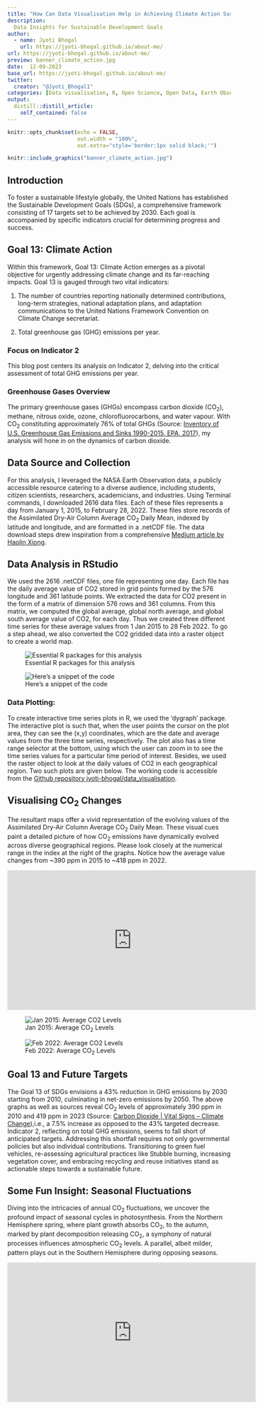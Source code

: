```yaml
---
title: "How Can Data Visualisation Help in Achieving Climate Action Sustainable Development Goal?"
description: 
  Data Insights for Sustainable Development Goals
author:
  - name: Jyoti Bhogal
    url: https://jyoti-bhogal.github.io/about-me/
url: https://jyoti-bhogal.github.io/about-me/
preview: banner_climate_action.jpg
date:  12-09-2023
base_url: https://jyoti-bhogal.github.io/about-me/
twitter:
  creator: "@Jyoti_Bhogal1"
categories: [Data visualisation, R, Open Science, Open Data, Earth Observation Data, NASA, Geospatial, Maps, Sustainable Development Goal, Climate Action] 
output:
  distill::distill_article:
    self_contained: false
---
```


```r
knitr::opts_chunk$set(echo = FALSE,
                      out.width = "100%",
                      out.extra="style='border:1px solid black;'")

```

```r
knitr::include_graphics("banner_climate_action.jpg")
```

 
## Introduction
To foster a sustainable lifestyle globally, the United Nations has established the Sustainable Development Goals (SDGs), a comprehensive framework consisting of 17 targets set to be achieved by 2030. Each goal is accompanied by specific indicators crucial for determining progress and success.

## Goal 13: Climate Action
Within this framework, Goal 13: Climate Action emerges as a pivotal objective for urgently addressing climate change and its far-reaching impacts. Goal 13 is gauged through two vital indicators:

1. The number of countries reporting nationally determined contributions, long-term strategies, national adaptation plans, and adaptation communications to the United Nations Framework Convention on Climate Change secretariat.

2. Total greenhouse gas (GHG) emissions per year.

### Focus on Indicator 2
This blog post centers its analysis on Indicator 2, delving into the critical assessment of total GHG emissions per year.

### Greenhouse Gases Overview
The primary greenhouse gases (GHGs) encompass carbon dioxide (CO~2~), methane, nitrous oxide, ozone, chlorofluorocarbons, and water vapour. With CO~2~ constituting approximately 76% of total GHGs (Source: [Inventory of U.S. Greenhouse Gas Emissions and Sinks 1990-2015, EPA, 2017](https://www.epa.gov/ghgemissions/inventory-us-greenhouse-gas-emissions-and-sinks)), my analysis will hone in on the dynamics of carbon dioxide.

## Data Source and Collection
For this analysis, I leveraged the NASA Earth Observation data, a publicly accessible resource catering to a diverse audience, including students, citizen scientists, researchers, academicians, and industries. Using Terminal commands, I downloaded 2616 data files. Each of these files represents a day from January 1, 2015, to February 28, 2022. These files store records of the Assimilated Dry-Air Column Average CO~2~ Daily Mean, indexed by latitude and longitude, and are formatted in a .netCDF file. The data download steps drew inspiration from a comprehensive [Medium article by Haolin Xiong](https://medium.com/@xhl272703370/tutorial-on-how-to-download-multiple-earthdata-urls-78c96df4c1c7).

## Data Analysis in RStudio
We used the 2616 .netCDF files, one file representing one day. Each file has the daily average value of CO2 stored in grid points formed by the 576 longitude and 361 latitude points. We extracted the data for CO2 present in the form of a matrix of dimension 576 rows and 361 columns. From this matrix, we computed the global average, global north average, and global south average value of CO2, for each day. Thus we created three different time series for these average values from 1 Jan 2015 to 28 Feb 2022. To go a step ahead, we  also converted the CO2 gridded data into a raster object to create a world map.


![Essential R packages for this analysis](packages.png)

![Here's a snippet of the code](geospatial_plot_function.png)

### Data Plotting:
To create interactive time series plots in R, we used the ‘dygraph’ package. The interactive plot is such that, when the user points the cursor on the plot area, they can see the (x,y) coordinates, which are the date and average values from the three time series, respectively. The plot also has a time range selector at the bottom, using which the user can zoom in to see the time series values for a particular time period of interest. Besides, we used the raster object to look at the daily values of CO2 in each geographical region. Two such plots are given below. The working code is accessible from the [Github repository jyoti-bhogal/data_visualisation](https://github.com/jyoti-bhogal/data_visualization/blob/main/Geospatial_plot_function.R). 


## Visualising CO~2~ Changes
The resultant maps offer a vivid representation of the evolving values of the Assimilated Dry-Air Column Average CO~2~ Daily Mean. These visual cues paint a detailed picture of how CO~2~ emissions have dynamically evolved across diverse geographical regions. Please look closely at the numerical range in the index at the right of the graphs. Notice how the average value changes from ~390 ppm in 2015 to ~418 ppm in 2022.



<iframe width="560" height="315" src="https://www.youtube.com/embed/4ShS9WI-gic?si=a90oUEi1MNf60GfM" title="YouTube video player" frameborder="0" allow="accelerometer; autoplay; clipboard-write; encrypted-media; gyroscope; picture-in-picture; web-share" allowfullscreen></iframe>


![Jan 2015: Average CO~2~ Levels](jan_2015_global_map.png)

![Feb 2022: Average CO~2~ Levels](feb_2022_global_map.png)






## Goal 13 and Future Targets
The Goal 13 of SDGs envisions a 43% reduction in GHG emissions by 2030 starting from 2010, culminating in net-zero emissions by 2050. The above graphs as well as sources reveal CO~2~ levels of approximately 390 ppm in 2010 and 419 ppm in 2023 (Source: [Carbon Dioxide | Vital Signs – Climate Change](https://climate.nasa.gov/vital-signs/carbon-dioxide/#:~:text=Although%20total%20CO2%20is,photosynthesis%20on%20a%20massive%20scale.)),i.e., a 7.5% increase as opposed to the 43% targeted decrease. Indicator 2, reflecting on total GHG emissions, seems to fall short of anticipated targets. Addressing this shortfall requires not only governmental policies but also individual contributions. Transitioning to green fuel vehicles, re-assessing agricultural practices like Stubble burning, increasing vegetation cover, and embracing recycling and reuse initiatives stand as actionable steps towards a sustainable future.


## Some Fun Insight:  Seasonal Fluctuations
Diving into the intricacies of annual CO~2~ fluctuations, we uncover the profound impact of seasonal cycles in photosynthesis. From the Northern Hemisphere spring, where plant growth absorbs CO~2~, to the autumn, marked by plant decomposition releasing CO~2~, a symphony of natural processes influences atmospheric CO~2~ levels. A parallel, albeit milder, pattern plays out in the Southern Hemisphere during opposing seasons.


<iframe width="560" height="315" src="https://www.youtube.com/embed/Jtxx52XOx7I?si=wOEqck4N_nilDQdO" title="YouTube video player" frameborder="0" allow="accelerometer; autoplay; clipboard-write; encrypted-media; gyroscope; picture-in-picture; web-share" allowfullscreen></iframe>


 